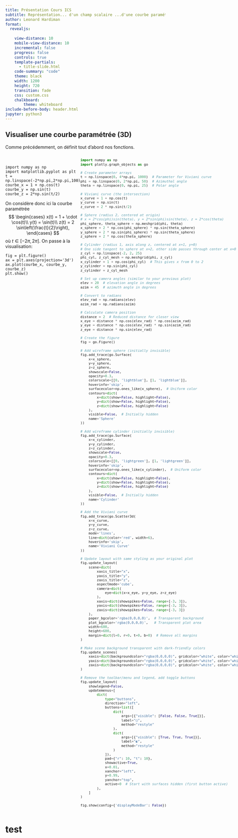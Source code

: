```yaml
---
title: Présentation Cours ICS
subtitle: Représentation... d'un champ scalaire ...d'une courbe paramétrée ...d'un champ vectoriel
author: Leonard Hardiman
format:
  revealjs:
  
    view-distance: 10
    mobile-view-distance: 10
    incremental: false
    progress: false
    controls: true
    template-partials:
      - title-slide.html
    code-summary: "code"
    theme: black
    width: 1200
    height: 720
    transition: fade
    css: custom.css
    chalkboard:
        theme: whiteboard
include-before-body: header.html
jupyter: python3
---
```


## Visualiser une courbe paramétrée (3D)

Comme précédemment, on définit tout d'abord nos fonctions.

<div class="contour-explanation-container" style="display: flex; align-items: flex-start;">
<div class="contour-text-left" style="font-size: 1em; width: 54%; margin-top: 20px;">
```.python
import numpy as np
import matplotlib.pyplot as plt
t = np.linspace(-2*np.pi,2*np.pi,100)
courbe_x = 1 + np.cos(t) 
courbe_y = np.sin(t)
courbe_z = 2*np.sin(t/2)
```
On considère donc ici la courbe paramétrée
$$
\begin{cases}
x(t) = 1 + \cdot \cos(t)\\
y(t) = \sin(t)\\
z(t) = 2 \sin\left(\frac{t}{2}\right),
\end{cases}
$$
où $t \in [-2\pi,2\pi]$. On passe à la visualisation:
```.python
fig = plt.figure() 
ax = plt.axes(projection='3d')
ax.plot(courbe_x, courbe_y, courbe_z)
plt.show()
```
</div>
<div class="contour-image-right-sphere" style="font-size:.9em;">
```python
import numpy as np
import plotly.graph_objects as go

# Create parameter arrays
t = np.linspace(0, 4*np.pi, 1000)  # Parameter for Viviani curve
phi = np.linspace(0, 2*np.pi, 50)  # Azimuthal angle
theta = np.linspace(0, np.pi, 25)  # Polar angle

# Viviani curve (the intersection)
x_curve = 1 + np.cos(t)
y_curve = np.sin(t)
z_curve = 2 * np.sin(t/2)

# Sphere (radius 2, centered at origin)
# x = 2*cos(phi)sin(theta), y = 2*sin(phi)sin(theta), z = 2*cos(theta)
phi_sphere, theta_sphere = np.meshgrid(phi, theta)
x_sphere = 2 * np.cos(phi_sphere) * np.sin(theta_sphere)
y_sphere = 2 * np.sin(phi_sphere) * np.sin(theta_sphere)
z_sphere = 2 * np.cos(theta_sphere)

# Cylinder (radius 1, axis along z, centered at x=1, y=0)
# One side tangent to sphere at x=2, other side passes through center at x=0
z_cyl = np.linspace(-2, 2, 25)
phi_cyl, z_cyl_mesh = np.meshgrid(phi, z_cyl)
x_cylinder = 1 + np.cos(phi_cyl)  # This gives x from 0 to 2
y_cylinder = np.sin(phi_cyl)
z_cylinder = z_cyl_mesh

# Set up camera angles (similar to your previous plot)
elev = 20  # elevation angle in degrees
azim = 45  # azimuth angle in degrees

# Convert to radians
elev_rad = np.radians(elev)
azim_rad = np.radians(azim)

# Calculate camera position
distance = 2  # Reduced distance for closer view
x_eye = distance * np.cos(elev_rad) * np.cos(azim_rad)
y_eye = distance * np.cos(elev_rad) * np.sin(azim_rad)
z_eye = distance * np.sin(elev_rad)

# Create the figure
fig = go.Figure()

# Add wireframe sphere (initially invisible)
fig.add_trace(go.Surface(
    x=x_sphere, 
    y=y_sphere, 
    z=z_sphere,
    showscale=False,
    opacity=0.3,
    colorscale=[[0, 'lightblue'], [1, 'lightblue']],
    hoverinfo='skip',
    surfacecolor=np.ones_like(x_sphere),  # Uniform color
    contours=dict(
        x=dict(show=False, highlight=False),
        y=dict(show=False, highlight=False),
        z=dict(show=False, highlight=False)
    ),
    visible=False,  # Initially hidden
    name='Sphere'
))

# Add wireframe cylinder (initially invisible)
fig.add_trace(go.Surface(
    x=x_cylinder, 
    y=y_cylinder, 
    z=z_cylinder,
    showscale=False,
    opacity=0.3,
    colorscale=[[0, 'lightgreen'], [1, 'lightgreen']],
    hoverinfo='skip',
    surfacecolor=np.ones_like(x_cylinder),  # Uniform color
    contours=dict(
        x=dict(show=False, highlight=False),
        y=dict(show=False, highlight=False),
        z=dict(show=False, highlight=False)
    ),
    visible=False,  # Initially hidden
    name='Cylinder'
))

# Add the Viviani curve
fig.add_trace(go.Scatter3d(
    x=x_curve,
    y=y_curve, 
    z=z_curve,
    mode='lines',
    line=dict(color='red', width=6),
    hoverinfo='skip',
    name='Viviani Curve'
))

# Update layout with same styling as your original plot
fig.update_layout(
    scene=dict(
        xaxis_title="x",
        yaxis_title="y", 
        zaxis_title="z",
        aspectmode='cube',
        camera=dict(
            eye=dict(x=x_eye, y=y_eye, z=z_eye)
        ),
        xaxis=dict(showspikes=False, range=[-3, 3]),
        yaxis=dict(showspikes=False, range=[-3, 3]),
        zaxis=dict(showspikes=False, range=[-3, 3])
    ),
    paper_bgcolor='rgba(0,0,0,0)',  # Transparent background
    plot_bgcolor='rgba(0,0,0,0)',   # Transparent plot area
    width=600,
    height=600,
    margin=dict(l=0, r=0, t=0, b=0)  # Remove all margins
)

# Make scene background transparent with dark-friendly colors
fig.update_scenes(
    xaxis=dict(backgroundcolor="rgba(0,0,0,0)", gridcolor="white", color="white"),
    yaxis=dict(backgroundcolor="rgba(0,0,0,0)", gridcolor="white", color="white"), 
    zaxis=dict(backgroundcolor="rgba(0,0,0,0)", gridcolor="white", color="white")
)

# Remove the toolbar/menu and legend, add toggle buttons
fig.update_layout(
    showlegend=False,
    updatemenus=[
        dict(
            type="buttons",
            direction="left",
            buttons=list([
                dict(
                    args=[{"visible": [False, False, True]}],
                    label="○",
                    method="restyle"
                ),
                dict(
                    args=[{"visible": [True, True, True]}],
                    label="◐",
                    method="restyle"
                )
            ]),
            pad={"r": 10, "t": 10},
            showactive=True,
            x=0.01,
            xanchor="left",
            y=0.99,
            yanchor="top",
            active=0  # Start with surfaces hidden (first button active)
        ),
    ]
)

fig.show(config={'displayModeBar': False})
```
</div>
</div>





# test

